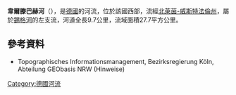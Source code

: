 {{Multiple issues|
{{No footnotes|time=2020-07-24T13:17:24+00:00}}
{{Refimprove|time=2020-07-24T13:17:24+00:00}}
}}
{{Coord|50|52|54.7|N|8|8|34.7|E|display=title}}

'''韋爾滕巴赫河'''（{{lang-de|Werthenbach}}），是[[德國|德國]]的河流，位於該國西部，流經[[北萊茵-威斯特法倫州|北萊茵-威斯特法倫州]]，屬於[[錫格河|錫格河]]的左支流，河道全長9.7公里，流域面積27.7平方公里。

==參考資料==
* Topographisches Informationsmanagement, Bezirksregierung Köln, Abteilung GEObasis NRW (Hinweise)

{{Germany-geo-stub}}
[[Category:德國河流|Category:德國河流]]
